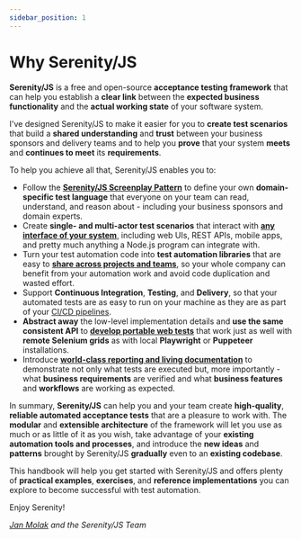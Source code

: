 ```yaml
---
sidebar_position: 1
---
```


# Why Serenity/JS

**Serenity/JS** is a free and open-source **acceptance testing framework** that can help you establish a **clear link** between
the **expected business functionality** and the **actual working state** of your software system.

I've designed Serenity/JS to make it easier for you to **create test scenarios** that build a **shared understanding** and **trust** between your business sponsors and delivery teams
and to help you **prove** that your system **meets** and **continues to meet** its **requirements**.

To help you achieve all that, Serenity/JS enables you to:
- Follow the [**Serenity/JS Screenplay Pattern**](/handbook/design/screenplay-pattern) to define your own **domain-specific test language**
  that everyone on your team can read, understand, and reason about - including your business sponsors and domain experts.
- Create **single- and multi-actor test scenarios** that interact with [**any interface of your system**](/handbook/about/architecture),
  including web UIs, REST APIs, mobile apps, and pretty much anything a Node.js program can integrate with.
- Turn your test automation code into **test automation libraries** that are easy to [**share across projects and teams**](/handbook/design/portable-test-code),
  so your whole company can benefit from your automation work and avoid code duplication and wasted effort.
- Support **Continuous Integration**, **Testing**, and **Delivery**, so that your automated tests are as easy to run on your machine as they are as part of your [CI/CD pipelines](/handbook/integration/).
- **Abstract away** the low-level implementation details and **use the same consistent API** to [**develop portable web tests**](/handbook/web-testing/) that work just as well with **remote Selenium grids** as with local **Playwright** or **Puppeteer** installations.
- Introduce [**world-class reporting and living documentation**](/handbook/reporting/) to demonstrate not only what tests are executed
  but, more importantly - what **business requirements** are verified and what **business features** and **workflows** are working as expected.

In summary, **Serenity/JS** can help you and your team create **high-quality**, **reliable automated acceptance tests** that are a pleasure to work with.
The **modular** and **extensible architecture** of the framework will let you use as much or as little of it as you wish, take advantage of your
**existing automation tools and processes**, and introduce the **new ideas** and **patterns** brought by Serenity/JS **gradually** even to an **existing codebase**.

This handbook will help you get started with Serenity/JS and offers plenty of **practical examples**, **exercises**, and **reference implementations** you can explore
to become successful with test automation.

Enjoy Serenity!

_[Jan Molak](https://linkedin.com/in/janmolak) and the Serenity/JS Team_
